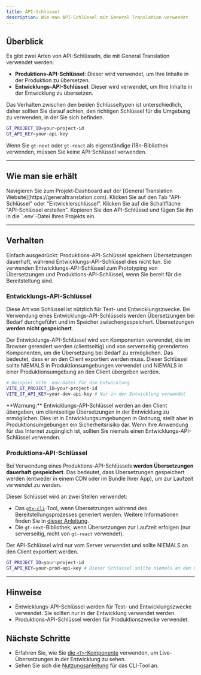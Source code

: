 ```yaml
---
title: API-Schlüssel
description: Wie man API-Schlüssel mit General Translation verwendet
---
```


## Überblick

Es gibt zwei Arten von API-Schlüsseln, die mit General Translation verwendet werden:

- **Produktions-API-Schlüssel**: Dieser wird verwendet, um Ihre Inhalte in der Produktion zu übersetzen.
- **Entwicklungs-API-Schlüssel**: Dieser wird verwendet, um Ihre Inhalte in der Entwicklung zu übersetzen.

Das Verhalten zwischen den beiden Schlüsseltypen ist unterschiedlich, daher sollten Sie darauf achten, den richtigen Schlüssel für die Umgebung zu verwenden, in der Sie sich befinden.

```bash
GT_PROJECT_ID=your-project-id
GT_API_KEY=your-api-key
```

Wenn Sie `gt-next` oder `gt-react` als eigenständige i18n-Bibliothek verwenden, müssen Sie keine API-Schlüssel verwenden.

---

## Wie man sie erhält

<Steps>
    <Step>
        Navigieren Sie zum Projekt-Dashboard auf der [General Translation Website](https://generaltranslation.com).
    </Step>
    <Step>
        Klicken Sie auf den Tab "API-Schlüssel" oder "Entwicklerschlüssel".
    </Step>
    <Step>
        Klicken Sie auf die Schaltfläche "API-Schlüssel erstellen".
    </Step>
    <Step>
        Kopieren Sie den API-Schlüssel und fügen Sie ihn in die `.env`-Datei Ihres Projekts ein.
    </Step>
</Steps>

---

## Verhalten

Einfach ausgedrückt: Produktions-API-Schlüssel speichern Übersetzungen dauerhaft, während Entwicklungs-API-Schlüssel dies nicht tun.
Sie verwenden Entwicklungs-API-Schlüssel zum Prototyping von Übersetzungen und Produktions-API-Schlüssel, wenn Sie bereit für die Bereitstellung sind.

### Entwicklungs-API-Schlüssel

Diese Art von Schlüssel ist nützlich für Test- und Entwicklungszwecke.
Bei Verwendung eines Entwicklungs-API-Schlüssels werden Übersetzungen bei Bedarf durchgeführt und im Speicher zwischengespeichert.
Übersetzungen **werden nicht gespeichert**.

Der Entwicklungs-API-Schlüssel wird von Komponenten verwendet, die im Browser gerendert werden (clientseitig) und von serverseitig gerenderten Komponenten, um die Übersetzung bei Bedarf zu ermöglichen.
Das bedeutet, dass er an den Client exportiert werden muss.
Dieser Schlüssel sollte NIEMALS in Produktionsumgebungen verwendet und NIEMALS in einer Produktionsumgebung an den Client übergeben werden.

```bash
# Beispiel Vite .env-Datei für die Entwicklung
VITE_GT_PROJECT_ID=your-project-id
VITE_GT_API_KEY=your-dev-api-key # Nur in der Entwicklung verwendet
```

<Callout type="warn">
  **Warnung:**
  Entwicklungs-API-Schlüssel werden an den Client übergeben, um clientseitige Übersetzungen in der Entwicklung zu ermöglichen.
  Dies ist in Entwicklungsumgebungen in Ordnung, stellt aber in Produktionsumgebungen ein Sicherheitsrisiko dar.
  Wenn Ihre Anwendung für das Internet zugänglich ist, sollten Sie niemals einen Entwicklungs-API-Schlüssel verwenden.
</Callout>

### Produktions-API-Schlüssel

Bei Verwendung eines Produktions-API-Schlüssels **werden Übersetzungen dauerhaft gespeichert**.
Das bedeutet, dass Übersetzungen gespeichert werden (entweder in einem CDN oder im Bundle Ihrer App), um zur Laufzeit verwendet zu werden.

Dieser Schlüssel wird an zwei Stellen verwendet:
 * Das [`gtx-cli`](/docs/cli)-Tool, wenn Übersetzungen während des Bereitstellungsprozesses generiert werden. Weitere Informationen finden Sie in [dieser Anleitung](/docs/react/tutorials/quickdeploy).
 * Die `gt-next`-Bibliothek, wenn Übersetzungen zur Laufzeit erfolgen (nur serverseitig, nicht von `gt-react` verwendet).

Der API-Schlüssel wird nur vom Server verwendet und sollte NIEMALS an den Client exportiert werden.
```bash
GT_PROJECT_ID=your-project-id
GT_API_KEY=your-prod-api-key # Dieser Schlüssel sollte niemals an den Client exportiert werden
```

---

## Hinweise
 * Entwicklungs-API-Schlüssel werden für Test- und Entwicklungszwecke verwendet. Sie sollten nur in der Entwicklung verwendet werden.
 * Produktions-API-Schlüssel werden für Produktionszwecke verwendet.

## Nächste Schritte
 * Erfahren Sie, wie Sie [die `<T>`-Komponente](/docs/usage/t) verwenden, um Live-Übersetzungen in der Entwicklung zu sehen.
 * Sehen Sie sich die [Nutzungsanleitung](/docs/cli/reference/usage) für das CLI-Tool an.